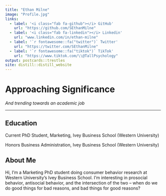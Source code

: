```yaml
---
title: "Ethan Milne"
image: "Profile.jpg"
links:
  - label: '<i class="fab fa-github"></i> GitHub'
    url: "https://github.com/SEthanMilne"
  - label: '<i class="fab fa-linkedin"></i> Linkedin'
    url: "www.linkedin.com/in/ethan-milne"
  - label: '`r fontawesome::fa("twitter")` Twitter'
    url: "https://twitter.com/SEthanMilne"
  - label: '`r fontawesome::fa("tiktok")` TikTok'
    url: "https://www.tiktok.com/\\@TallPsychology"
output: postcards::trestles
site: distill::distill_website
---
```

# **Approaching Significance**
*And trending towards an academic job*

***


## **Education**
Current PhD Student, Marketing, Ivey Business School (Western University)

Honors Business Administration, Ivey Business School (Western University)

## **About Me**

Hi, I'm a Marketing PhD student doing consumer behavior research at Western University's Ivey Business School. I'm interesting in prosocial behavior, antisocial behavior, and the intersection of the two -- when do we do good things for bad reasons, and bad things for good reasons?


